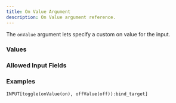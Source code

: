 ---
title: On Value Argument
description: On Value argument reference.
---


<InputFieldArgumentInfo type={InputFieldArgumentType.ON_VALUE}></InputFieldArgumentInfo>

The `onValue` argument lets specify a custom on value for the <InputFieldLink type={InputFieldType.TOGGLE}></InputFieldLink> input.

### Values

<InputFieldArgumentValuesInfo type={InputFieldArgumentType.ON_VALUE}></InputFieldArgumentValuesInfo>

### Allowed Input Fields

<InputFieldArgumentAllowedInputFields type={InputFieldArgumentType.ON_VALUE}></InputFieldArgumentAllowedInputFields>

### Examples

```
INPUT[toggle(onValue(on), offValue(off)):bind_target]
```